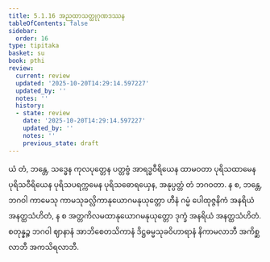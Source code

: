 ```yaml
---
title: 5.1.16 အညထာသတ္ထုဂုဏဒဿန
tableOfContents: false
sidebar:
  order: 16
type: tipitaka
basket: su
book: pthi
review:
  current: review
  updated: '2025-10-20T14:29:14.597227'
  updated_by: ''
  notes: ''
  history:
  - state: review
    date: '2025-10-20T14:29:14.597227'
    updated_by: ''
    notes: ''
    previous_state: draft
---
```



<DynamicBreadcrumb />


<ReviewStatus review={frontmatter.review} showDetails={true} />

<HypothesisAnnotation frontmatter={frontmatter} />

<Division number="160" book="pthi" e="ch" v="8" p="94">

<Paragraph number="324" book="pthi">
ယံ တံ, ဘန္တေ, သဒ္ဓေန ကုလပုတ္တေန ပတ္တဗ္ဗံ အာရဒ္ဓဝီရိယေန ထာမဝတာ ပုရိသထာမေန ပုရိသဝီရိယေန ပုရိသပရက္ကမေန ပုရိသဓောရယှေန, အနုပ္ပတ္တံ တံ ဘဂဝတာ. န စ, ဘန္တေ, ဘဂဝါ ကာမေသု ကာမသုခလ္လိကာနုယောဂမနုယုတ္တော ဟီနံ ဂမ္မံ ပေါထုဇ္ဇနိကံ အနရိယံ အနတ္ထသံဟိတံ, န စ အတ္တကိလမထာနုယောဂမနုယုတ္တော ဒုက္ခံ အနရိယံ အနတ္ထသံဟိတံ. စတုန္နဉ္စ ဘဂဝါ ဈာနာနံ အာဘိစေတသိကာနံ ဒိဋ္ဌဓမ္မသုခဝိဟာရာနံ နိကာမလာဘီ အကိစ္ဆလာဘီ အကသိရလာဘီ.
</Paragraph>
</Division>